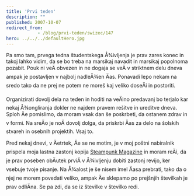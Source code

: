```yaml
---
title: 'Prvi teden'
description: ""
published: 2007-10-07
redirect_from: 
            - /blog/prvi-teden/swizec/147
hero: ../../../defaultHero.jpg
---
```


Pa smo tam, prvega tedna študentskega Å¾ivljenja je prav zares konec in takoj lahko vidim, da se bo treba na marsikaj navadit in marsikaj popolnoma pozabit. Pouk ni veÄ obvezen in ne dogaja se veÄ v striktnem delu dneva ampak je postavljen v najbolj nadleÅ¾en Äas. Ponavadi lepo nekam na sredo tako da ne prej ne potem ne moreš kaj veliko doseÄi in postoriti.

Organizirati dovolj dela na teden in hoditi na veÄino predavanj bo terjalo kar nekaj Å¾ongliranja dokler ne najdem pravem rešitve in ureditve dneva. Sploh Äe pomislimo, da moram vsak dan še poskrbeti, da ostanem zdrav in v formi. Na sreÄo je noÄ dovolj dolga, da priskrbi Äas za delo na šolskih stvareh in osebnih projektih. Vsaj to.

Pred nekaj dnevi, v Äetrtek, Äe se ne motim, je v moj poštni nabiralnik prispela moja lastna zastonj kopija [Steampunk Magazine](http://steampunkmagazine.com/) in moram reÄi, da je prav poseben obÄutek prviÄ v Å¾ivljenju dobiti zastonj revijo, ker vsebuje tvoje pisanje. Na Å¾alost je še nisem imel Äasa prebrati, tako da o njej ne morem povedati veliko, ampak Äe sklepamo po prejšnjih številkah je prav odliÄna. Se pa zdi, da se iz številke v številko redi.

